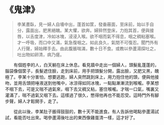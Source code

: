 # 《鬼津》

> 李某晝臥，見一婦人自墻中出，蓬首如筐，發垂蔽面，至床前，始以手自分，露面出，肥黑絕醜。某大懼，欲奔。婦猝然登床，力抱其首，便與接唇，以舌度津，冷如冰塊，浸浸入喉。欲不咽而氣不得息，咽之稠粘塞喉。才一呼吸，而口中又滿，氣急復咽之。如此良久，氣閉不可復忍。聞門外有人行聲，婦始釋手去。由此腹脹喘滿，數十日不食。或教以參蘆湯探吐之，吐出物如卵清，病乃瘥。

&emsp;&emsp;有個姓李的人，白天躺在床上休息。看見牆中走出一個婦人，頭髮亂蓬蓬的，腦袋像個筐子，長髮遮住臉，走到床前，用手把頭髮分開，露出臉，又肥又黑，醜極了。李某十分害怕，想要逃跑，婦人突然跳到床上，用力抱住他的頭，便與他接吻，並用舌頭把唾液送到他嘴中，冰涼得如同冰塊，一點點漸漸流到喉嚨。李某想不咽下去，可是又喘不過氣來，咽下去又稠又粘，塞住喉嚨。才喘一口氣，嘴裏又灌滿了，喘不過氣又咽下去。這樣過了很久，憋得他再也不能忍受。這時門外有腳步聲，婦人才鬆開手，走了。

&emsp;&emsp;從此以後，李某肚子脹得鼓鼓的，數十天不能進食。有人告訴他喝點參蘆湯試試，看能否吐出來。喝參蘆湯後吐出的東西像雞蛋清一樣，這才好了。
